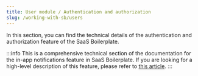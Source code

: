 ```yaml
---
title: User module / Authentication and authorization
slug: /working-with-sb/users
---
```



In this section, you can find the technical details of the authentication and authorization feature of the SaaS
Boilerplate.

:::info
This is a comprehensive technical section of the documentation for the in-app notifications feature in SaaS Boilerplate.
If you are looking for a high-level description of this feature, please refer to
[this article](../../v2/introduction/features/auth).
:::

<DocCardList />
